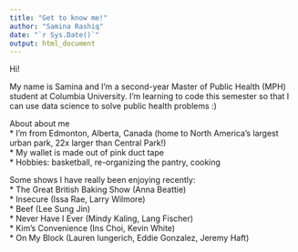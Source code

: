 ```yaml
---
title: "Get to know me!"
author: "Samina Rashiq"
date: "`r Sys.Date()`"
output: html_document
---
```


Hi!

My name is Samina and I'm a second-year Master of Public Health (MPH) student at Columbia University. I'm learning to code this semester so that I can use data science to solve public health problems :)

About about me  
* I'm from Edmonton, Alberta, Canada (home to North America's largest urban park, 22x larger than Central Park!)  
* My wallet is made out of pink duct tape  
* Hobbies: basketball, re-organizing the pantry, cooking  


Some shows I have really been enjoying recently:  
* The Great British Baking Show (Anna Beattie)  
* Insecure (Issa Rae, Larry Wilmore)  
* Beef (Lee Sung Jin)  
* Never Have I Ever (Mindy Kaling, Lang Fischer)  
* Kim's Convenience (Ins Choi, Kevin White)  
* On My Block (Lauren Iungerich, Eddie Gonzalez, Jeremy Haft)  

